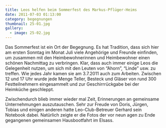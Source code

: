 ```yaml
---
title: Leos helfen beim Sommerfest des Markus-Pflüger-Heims
date: 2011-07-03 01:13:00
category: begegnungen
thumbnail: 25-01.jpg
gallery:
  - image: 25-02.jpg
---
```


Das Sommerfest ist ein Ort der Begegnung. Es hat Tradition, dass sich hier am ersten Sonntag im Monat Juli viele Angehörige und Freunde einfinden, um zusammen mit den Heimbewohnerinnen und Heimbewohner einen schönen Nachmittag zu verbringen. Klar, dass auch immer einige Leos die Gelegenheit nutzen, um sich mit den Leuten von “Ahorn”, “Linde” usw. zu treffen. Wie jedes Jahr kamen sie am 3.7.2011 auch zum Arbeiten. Zwischen 12 und 17 Uhr wurde jede Menge Teller, Besteck und Gläser von rund 300 Festteilnehmern eingesammelt und zur Geschirrrückgabe bei der Heimküche geschleppt.

Zwischendurch blieb immer wieder mal Zeit, Erinnerungen an gemeinsame Unternehmungen auszutauschen. Sehr zur Freude von Doris, Jürgen, Tobias und einigen anderen hatte Leo-Club-Betreuer Gerhard sein Notebook dabei. Natürlich zeigte er die Fotos der vor neun agen zu Ende gegangenen gemeinsamen Hausbootfahrt im Elsass.
